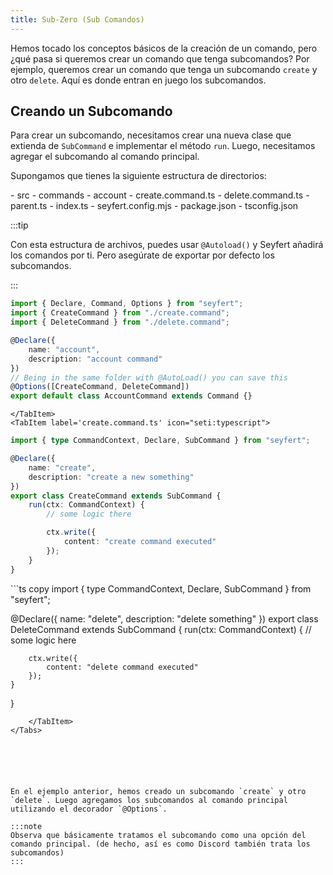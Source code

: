 ```yaml
---
title: Sub-Zero (Sub Comandos)
---
```



Hemos tocado los conceptos básicos de la creación de un comando, pero ¿qué pasa si queremos crear un comando que tenga subcomandos? Por ejemplo, queremos crear un comando que tenga un subcomando `create` y otro `delete`. Aquí es donde entran en juego los subcomandos.

## Creando un Subcomando

Para crear un subcomando, necesitamos crear una nueva clase que extienda de `SubCommand` e implementar el método `run`. Luego, necesitamos agregar el subcomando al comando principal.

Supongamos que tienes la siguiente estructura de directorios:

<FileTree>
- src
 - commands
	- account
	 	- create.command.ts
	 	- delete.command.ts
	 	- parent.ts
 - index.ts
- seyfert.config.mjs
- package.json
- tsconfig.json
</FileTree>

<Tabs>
	<TabItem label='parent.ts' icon="seti:typescript">

:::tip

Con esta estructura de archivos, puedes usar `@Autoload()` y Seyfert añadirá los comandos por ti.
Pero asegúrate de exportar por defecto los subcomandos.

:::


```ts copy
import { Declare, Command, Options } from "seyfert";
import { CreateCommand } from "./create.command";
import { DeleteCommand } from "./delete.command";

@Declare({
	name: "account",
	description: "account command"
})
// Being in the same folder with @AutoLoad() you can save this
@Options([CreateCommand, DeleteCommand])
export default class AccountCommand extends Command {}

```
	</TabItem>
	<TabItem label='create.command.ts' icon="seti:typescript">
	
```ts copy
import { type CommandContext, Declare, SubCommand } from "seyfert";

@Declare({
	name: "create",
	description: "create a new something"
})
export class CreateCommand extends SubCommand {
	run(ctx: CommandContext) {
		// some logic there

		ctx.write({
			content: "create command executed"
		});
	}
}
```
</TabItem>
<TabItem label='delete.command.ts' icon="seti:typescript">
```ts copy
import { type CommandContext, Declare, SubCommand } from "seyfert";

@Declare({
	name: "delete",
	description: "delete something"
})
export class DeleteCommand extends SubCommand {
	run(ctx: CommandContext) {
		// some logic here

		ctx.write({
			content: "delete command executed"
		});
	}
}
```
	</TabItem>
</Tabs>






En el ejemplo anterior, hemos creado un subcomando `create` y otro `delete`. Luego agregamos los subcomandos al comando principal utilizando el decorador `@Options`.

:::note
Observa que básicamente tratamos el subcomando como una opción del comando principal. (de hecho, así es como Discord también trata los subcomandos)
:::